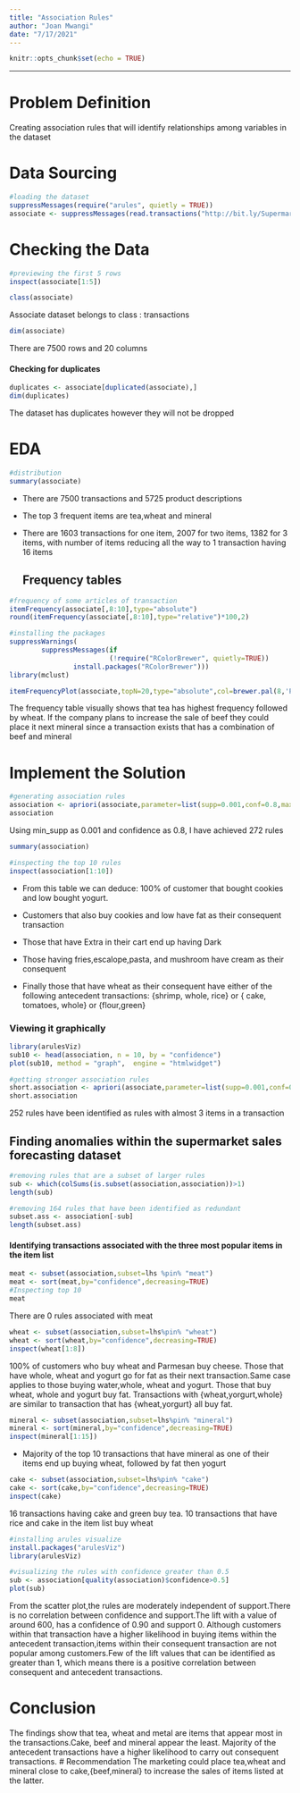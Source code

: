 ---
title: "Association Rules"
author: "Joan Mwangi"
date: "7/17/2021"
---

```{r setup, include=FALSE}
knitr::opts_chunk$set(echo = TRUE)
```

---


# Problem Definition

Creating association rules that will identify relationships among variables in the dataset

# Data Sourcing

```{r}
#loading the dataset
suppressMessages(require("arules", quietly = TRUE))
associate <- suppressMessages(read.transactions("http://bit.ly/SupermarketDatasetII"))

```

# Checking the Data

```{r}
#previewing the first 5 rows
inspect(associate[1:5])
```

```{r}
class(associate)
```

Associate dataset belongs to class : transactions

```{r}
dim(associate)
```

There are 7500 rows and 20 columns

#### Checking for duplicates

```{r}
duplicates <- associate[duplicated(associate),]
dim(duplicates)
```

The dataset has duplicates however they will not be dropped

# EDA

```{r}
#distribution
summary(associate)
```

-   There are 7500 transactions and 5725 product descriptions

-   The top 3 frequent items are tea,wheat and mineral

-   There are 1603 transactions for one item, 2007 for two items, 1382 for 3 items, with number of items reducing all the way to 1 transaction having 16 items

    ## Frequency tables

```{r}
#frequency of some articles of transaction
itemFrequency(associate[,8:10],type="absolute")
round(itemFrequency(associate[,8:10],type="relative")*100,2)
```

```{r}
#installing the packages
suppressWarnings(
        suppressMessages(if
                         (!require("RColorBrewer", quietly=TRUE))
                install.packages("RColorBrewer")))
library(mclust)
```
```{r}
itemFrequencyPlot(associate,topN=20,type="absolute",col=brewer.pal(8,'Pastel2'), main="Frequency Plot")
```
The frequency table visually shows that tea has highest frequency followed by wheat. If the company plans  to increase the sale of beef they could place it next mineral since a transaction exists that has a combination of beef and mineral

# Implement the Solution

```{r}
#generating association rules
association <- apriori(associate,parameter=list(supp=0.001,conf=0.8,maxlen=10))
association
```

Using min_supp as 0.001 and confidence as 0.8, I have achieved 272 rules

```{r}
summary(association)
```

```{r}
#inspecting the top 10 rules
inspect(association[1:10])
```

-   From this table we can deduce: 100% of customer that bought cookies and low bought yogurt.

-   Customers that also buy cookies and low have fat as their consequent transaction

-   Those that have Extra in their cart end up having Dark

-   Those having fries,escalope,pasta, and mushroom have cream as their consequent

-   Finally those that have wheat as their consequent have either of the following antecedent transactions: {shrimp, whole, rice} or { cake, tomatoes, whole} or {flour,green}

### Viewing it graphically

```{r}
library(arulesViz)
sub10 <- head(association, n = 10, by = "confidence")
plot(sub10, method = "graph",  engine = "htmlwidget")
```

```{r}
#getting stronger association rules
short.association <- apriori(associate,parameter=list(supp=0.001,conf=0.8,maxlen=3))
short.association
```

252 rules have been identified as rules with almost 3 items in a transaction

## Finding anomalies within the supermarket sales forecasting dataset

```{r}
#removing rules that are a subset of larger rules
sub <- which(colSums(is.subset(association,association))>1)
length(sub)
```

```{r}
#removing 164 rules that have been identified as redundant
subset.ass <- association[-sub]
length(subset.ass)
```

#### Identifying transactions associated with the three most popular items in the item list

```{r}
meat <- subset(association,subset=lhs %pin% "meat")
meat <- sort(meat,by="confidence",decreasing=TRUE)
#Inspecting top 10 
meat
```

There are 0 rules associated with meat

```{r}
wheat <- subset(association,subset=lhs%pin% "wheat")
wheat <- sort(wheat,by="confidence",decreasing=TRUE)
inspect(wheat[1:8])
```

100% of customers who buy wheat and Parmesan buy cheese.
Those that have whole, wheat and yogurt go for fat  as their next transaction.Same case applies to those buying water,whole, wheat and yogurt.
Those that buy wheat, whole and yogurt buy fat. 
Transactions with {wheat,yorgurt,whole} are similar to transaction that has {wheat,yorgurt} all buy fat.

```{r}
mineral <- subset(association,subset=lhs%pin% "mineral")
mineral <- sort(mineral,by="confidence",decreasing=TRUE)
inspect(mineral[1:15])
```

-   Majority of the top 10 transactions that have mineral as one of their items end up buying wheat, followed by fat then yogurt
```{r}
cake <- subset(association,subset=lhs%pin% "cake")
cake <- sort(cake,by="confidence",decreasing=TRUE)
inspect(cake)
```
16 transactions having cake and green buy tea.
10 transactions that have rice and cake in the item list buy wheat
```{r}
#installing arules visualize
install.packages("arulesViz")
library(arulesViz)
```

```{r}
#visualizing the rules with confidence greater than 0.5
sub <- association[quality(association)$confidence>0.5]
plot(sub)
```

From the scatter plot,the rules are moderately independent of support.There is no correlation between confidence and support.The lift with a value of around 600, has a confidence of 0.90 and support 0. Although customers within that transaction have a higher likelihood in buying items within the antecedent transaction,items within their consequent transaction are not popular among customers.Few of the lift values that can be identified as greater than 1, which means there is a positive correlation between consequent and antecedent transactions.

# Conclusion 

The findings show that tea, wheat and metal are items that appear most in the transactions.Cake, beef and mineral appear the least. Majority of the antecedent transactions have a higher likelihood to carry out consequent transactions. 
# Recommendation
The marketing could place tea,wheat and mineral close to cake,{beef,mineral} to increase the sales of items listed at the latter.